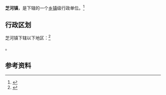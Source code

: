{{中国乡级行政区|14/10/32/100/000}}

'''芝河镇'''，是{{PRC admin/fullname|14/10/32/100/000|3}}下辖的一个[[乡镇|乡镇]]级行政单位。<ref>{{PRC admin/ref sgc|{{PRC admin/parent|14/10/32/100/000}}}}</ref>

== 行政区划 ==

芝河镇下辖以下地区：<ref>{{PRC admin/ref sgc|14/10/32/100/000}}</ref>

{{PRC admin/children|14/10/32/100/000}}。

== 参考资料 ==

{{reflist}}

{{行政区划小作品}}
{{PRC admin/navcat|14/10/32/100/000}}